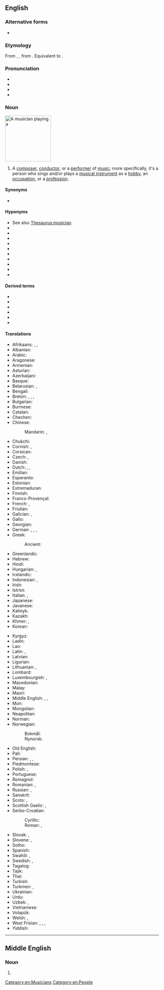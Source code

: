 ==English==
{{wikipedia}}

===Alternative forms===
* {{l|en|musitian}} {{qualifier|obsolete}}

===Etymology===
From {{inh|en|enm|musician}}, {{m|enm|musicien}}, from {{der|en|fro|musicien|t=musician}}. Equivalent to {{suf|en|music|ian}}.

===Pronunciation===
* {{hyphenation|en|mu|si|cian}}
* {{IPA|en|/mjuˈzɪ(t)ʃən/}}
* {{audio|en|en-us-musician.ogg|Audio (US)}}
* {{rhymes|en|ɪʃən|s=3}}

===Noun===
[[File:Musician - The Noun Project.svg|thumb|150px|A musician playing a {{l|en|guitar}}]]
{{en-noun}}

# A [[composer]], [[conductor]], or a [[performer]] of [[music]]; more specifically, it's a person who sings and/or plays a [[musical instrument]] as a [[hobby]], an [[occupation]], or a [[profession]].
#: {{ux|en|Jenny is a talented '''musician''', playing the cello, saxophone, piano and guitar.}}

====Synonyms====
* {{l|en|musicianer}} {{q|slang}}

====Hyponyms====
* See also [[Thesaurus:musician]]
* {{l|en|instrumentalist}}
* {{l|en|conductor}}
* {{l|en|musicianess}}
* {{l|en|recording artist}}
* {{l|en|singer}}
* {{l|en|singer-songwriter}}
* {{l|en|songwriter}}
* {{l|en|composer}}
* {{l|en|arranger}}
* {{l|en|vocalist}}

====Derived terms====
{{der-top}}
* {{l|en|musicianer}}
* {{l|en|musicianess}}
* {{l|en|muso}}
* {{l|en|pop musician}}
* {{l|en|session musician}}
* {{l|en|street musician}}
{{der-bottom}}

====Translations====
{{trans-top|person who performs or writes music}}
* Afrikaans: {{t+|af|musikant}}, {{t|af|musikus}}, {{t+|af|musici|p}}
* Albanian: {{t+|sq|muzikant|m}}
* Arabic: {{t|ar|مُوسِيقِيّ|m}}
* Aragonese: {{t-needed|an}}
* Armenian: {{t+|hy|երաժիշտ}}
* Asturian: {{t|ast|músicu|m}}
* Azerbaijani: {{t|az|musiqiçi}}
* Basque: {{t|eu|musikari}}
* Belarusian: {{t|be|музы́ка|m|sc=Cyrl}}, {{t|be|музыка́нт|m|sc=Cyrl}}
* Bengali: {{t|bn|বাদক}}
* Breton: {{t+|br|soner|m}}, {{t|br|sonour|m}}, {{t|br|muzisian|m}}, {{t|br|muziker|m}}
* Bulgarian: {{t|bg|музика́нт|m}}
* Burmese: {{t+|my|ဂီတသမား|sc=Mymr}}
* Catalan: {{t+|ca|músic|m}}
* Chechen: {{t|ce|музыкант}}
* Chinese:
*: Mandarin: {{t+|cmn|音樂家|sc=Hani}}, {{t+|cmn|音乐家|tr=yīnyuèjiā|sc=Hani}}
* Chukchi: {{t|ckt|эʼйӈэнэӈэткульын|tr=ėʼjṇėnėṇėtkulʹyn}}
* Cornish: {{t|kw|ilewydh|m}}, {{t|kw|ilewydhes|f}}
* Corsican: {{t|co|musicante|m|f}}
* Czech: {{t+|cs|hudebník|m}}, {{t+|cs|muzikant|m}}
* Danish: {{t+|da|musiker|c}}
* Dutch: {{t+|nl|muzikant|m}}, {{t+|nl|muzikante|f}}, {{t+|nl|musicus|m|f}}
* Emilian: {{t-needed|egl}}
* Esperanto: {{t+|eo|muzikisto}}
* Estonian: {{t+|et|muusik}}
* Extremaduran: {{t-needed|ext}}
* Finnish: {{t+|fi|muusikko}}
* Franco-Provençal: {{t-needed|frp}}
* French: {{t+|fr|musicien|m}}, {{t+|fr|musicienne|f}}
* Friulian: {{t-needed|fur}}
* Galician: {{t+|gl|músico|m}}, {{t+|gl|música|f}}
* Gallo: {{t-needed|roa-gal}}
* Georgian: {{t|ka|მუსიკოსი}}
* German: {{t+|de|Musiker|m}}, {{q|amateur also}} {{t+|de|Musikant|m}}, {{q|rare}} {{t+|de|Tonkünstler|m}}, {{q|humorous}} {{t+|de|Musikus|m}}
* Greek: {{t+|el|μουσικός|m|f}}
*: Ancient: {{t|grc|μουσικός|m}}
* Greenlandic: {{t|kl|nipilersortartoq}}
* Hebrew: {{t+|he|מוּזִיקַאי|tr=muzikai}}
* Hindi: {{t+|hi|संगीतकार|m}}
* Hungarian: {{t+|hu|zenész}}, {{t+|hu|muzsikus}}
* Icelandic: {{t+|is|tónlistarmaður|m}}
* Indonesian: {{t+|id|musikus}}, {{t+|id|pemusik}}
* Irish: {{t|ga|ceoltóir|m}}
* Istriot: {{t-needed|ist}}
* Italian: {{t+|it|musicista|m|f}}, {{t+|it|musico|m}}
* Japanese: {{t+|ja|音楽家|tr=おんがくか, ongakuka}}
* Javanese: {{t-needed|jv}}
* Kalmyk: {{t|xal|көгҗмч|sc=Cyrl}}
* Kazakh: {{t+|kk|музыкант|sc=Cyrl}}
* Khmer: {{t|km|អ្នកភ្លេង}}, {{t+|km|វាទកៈ}} {{q|female}}
* Korean: {{t+|ko|음악가(音樂家)}}
{{trans-mid}}
* Kyrgyz: {{t+|ky|музыкант|sc=Cyrl}}
* Ladin: {{t-needed|lld}}
* Lao: {{t+|lo|ນັກດົນຕີ}}
* Latin: {{t|la|mūsicus|m}}, {{t|la|mūsica|f}}
* Latvian: {{t|lv|mūziķis|m}}
* Ligurian: {{t-needed|lij}}
* Lithuanian: {{t|lt|muzikantas|m}}, {{t|lt|muzikas|m}}
* Lombard: {{t-needed|lmo}}
* Luxembourgish: {{t|lb|Museker|m}}, {{t|lb|Musekerin|f}}
* Macedonian: {{t|mk|му́зичар|m}}
* Malay: {{t|ms|pemuzik}}
* Maori: {{t|mi|kaiwhakatangi}}
* Middle English: {{t|enm|musicien}}, {{t|enm|musiker}}, {{t|enm|synger}}
* Mon: {{t-needed|mnw}}
* Mongolian: {{t+|mn|хөгжимчин|sc=Cyrl}}
* Neapolitan: {{t-needed|nap}}
* Norman: {{t|nrf|musicien|m}}
* Norwegian:
*: Bokmål: {{t|nb|musiker|m}}
*: Nynorsk: {{t|nn|musikar|m}}
* Old English: {{t|ang|dreāmere|m}}
* Pali: {{t|pi|vādaka|m}}
* Persian: {{t+|fa|موزیسین|tr=muzisian|sc=fa-Arab}}, {{t|fa|موزیکان|tr=muzikân|sc=fa-Arab}} {{qualifier|obsolete}}, {{t+|fa|موسیقیدان|tr=musiqidân|sc=fa-Arab}}
* Piedmontese: {{t|pms|musicista|m}}
* Polish: {{t+|pl|muzyk|m-pr}}, {{t+|pl|muzyczka|f}}
* Portuguese: {{t+|pt|músico|m}}
* Romagnol: {{t|rgn|mușicânt|m}}
* Romanian: {{t+|ro|muzician|m}}, {{t+|ro|muziciană|f}}
* Russian: {{t+|ru|музыка́нт|m}}, {{t|ru|музыка́нтка|f|sc=Cyrl}}
* Sanskrit: {{t+|sa|वादक|m}}
* Scots: {{t|sco|muisicker}}, {{t|sco|muisician}}
* Scottish Gaelic: {{t|gd|ceòladair|m}}, {{t|gd|neach-ciùil|m}}
* Serbo-Croatian:
*: Cyrillic: {{t|sh|музичар|m|sc=Cyrl}}
*: Roman: {{t+|sh|muzičar|m}}, {{t+|sh|glazbenik|m}} {{qualifier|Croatia}}
* Slovak: {{t|sk|hudobník|m}}, {{t|sk|muzikant|m}}
* Slovene: {{t+|sl|glasbenik|m}}, {{t|sl|glasbenica|f}}
* Sotho: {{t|st|sebini}}
* Spanish: {{t+|es|músico|m}}
* Swahili: {{t+|sw|mwimbaji}}, {{t+|sw|mwanamuziki}}
* Swedish: {{t+|sv|musikant|c}}, {{t+|sv|musiker|c}}
* Tagalog: {{t|tl|musiko}}
* Tajik: {{t|tg|мусиқачӣ}}
* Thai: {{t|th|นักดนตรี}}
* Turkish: {{t+|tr|müzisyen}}
* Turkmen: {{t|tk|sazandar}}, {{t|tk|sazanda}}
* Ukrainian: {{t+|uk|музика́нт|m}}
* Urdu: {{t|ur|موسیقار|m|tr=musiqār|sc=ur-Arab}}
* Uzbek: {{t+|uz|musiqachi}}, {{t+|uz|muzikant}}
* Vietnamese: {{t+|vi|nhạc sĩ}}
* Volapük: {{t+|vo|musigan}}
* Welsh: {{t+|cy|cerddwr}}, {{t+|cy|cerddwyr}}
* West Frisian: {{t|fy|muzikus|m|f}}, {{t|fy|muzikant|m}}, {{t|fy|muzikante|f}}, {{t|fy|muzykman|m}}
* Yiddish: {{t|yi|מוזיקער|m}}
{{trans-bottom}}

[[Category:en:Musicians]]
[[Category:en:People]]

----

==Middle English==

===Noun===
{{head|enm|noun}}

# {{alt form|enm|musicien}}